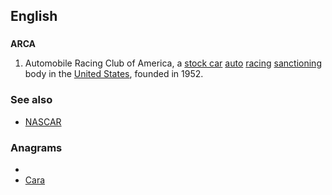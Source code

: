 ==English==
{{wikipedia|Automobile Racing Club of America}}

==={{acronym}}===
'''ARCA'''

# {{US|sports}} Automobile Racing Club of America, a [[stock car]] [[auto]] [[racing]] [[sanction]]ing body in the [[United States]], founded in 1952.

===See also===
* [[NASCAR]]

===Anagrams===
* {{alphagram|aacr}}
* [[Cara#English|Cara]]